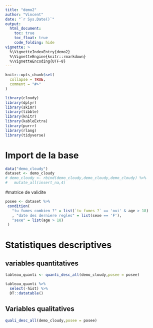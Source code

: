 ```yaml
---
title: "demo2"
author: "Vincent"
date: "`r Sys.Date()`"
output:
  html_document:
    toc: true
    toc_float: true
    code_folding: hide
vignette: >
  %\VignetteIndexEntry{demo2}
  %\VignetteEngine{knitr::rmarkdown}
  %\VignetteEncoding{UTF-8}
---
```


```r
knitr::opts_chunk$set(
  collapse = TRUE,
  comment = "#>"
)
```


```r
library(cloudy)
library(dplyr)
library(skimr)
library(tibble)
library(knitr)
library(kableExtra)
library(purrr)
library(rlang)
library(tidyverse)
```

# Import de la base
```r



data("demo_cloudy")
dataset <- demo_cloudy
# demo_cloudy <- rbind(demo_cloudy,demo_cloudy,demo_cloudy) %>%
#   mutate_all(insert_na,4)

```


#matrice de validite
```r
posee <- dataset %>%
 condition(
   "tu fumes combien ?" = list(`tu fumes ?` == 'oui' & age > 18)
   , "date des derniere regles" = list(sexe == 'F'),
   "sexe" = list(age > 18)
 )
```





# Statistiques descriptives

## variables quantitatives
```r
tableau_quanti <- quanti_desc_all(demo_cloudy,posee = posee)
```

```r
tableau_quanti %>% 
  select(-hist) %>% 
  DT::datatable()

```



## Variables qualitatives

```r
quali_desc_all(demo_cloudy,posee = posee)
```



